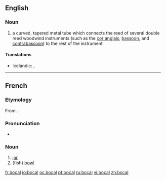 ==English==
{{wikipedia|bocal}}
===Noun===
{{en-noun}}

# a curved, tapered metal tube which connects the reed of several double reed woodwind instruments (such as the [[cor anglais]], [[bassoon]], and [[contrabassoon]]) to the rest of the instrument

====Translations====
{{trans-top|metal tube connecting a double reed to the instrument}}
{{trans-mid}}
* Icelandic: {{qualifier|on bassoons}} {{t|is|ess|n}}, {{qualifier|on instruments of the oboe family}} {{t|is|krókur|m}}
{{trans-bottom}}

----

==French==

===Etymology===
From {{etyl|it|fr}} {{term|boccale}}.

===Pronunciation===
* {{IPA|/bɔkal/|lang=fr}}

===Noun===
{{fr-noun|m|plural=bocaux}}

# [[jar]]
# (fish) [[bowl]]

[[fr:bocal]]
[[io:bocal]]
[[oc:bocal]]
[[pt:bocal]]
[[ru:bocal]]
[[vi:bocal]]
[[zh:bocal]]